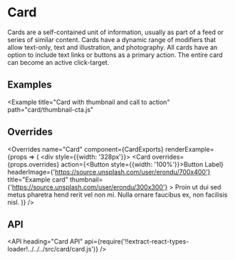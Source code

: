 <!--
Copyright (c) 2018-2019 Uber Technologies, Inc.

This source code is licensed under the MIT license found in the
LICENSE file in the root directory of this source tree.
-->





# Card

Cards are a self-contained unit of information, usually as part of a feed or series of similar
content. Cards have a dynamic range of modifiers that allow text-only, text and illustration,
and photography. All cards have an option to include text links or buttons as a primary action.
The entire card can become an active click-target.

## Examples

<Example title="Card basic usage" path="card/basic.js">
  <CardBasic />
</Example>

<Example title="Card with image and call to action" path="card/image-cta.js">
  <CardWithImageCta />
</Example>

<Example
  title="Card with thumbnail and call to action"
  path="card/thumbnail-cta.js"
>
  <CardWithThumbnailCta />
</Example>

## Overrides

<Overrides
  name="Card"
  component={CardExports}
  renderExample={props => (
    <div style={{width: '328px'}}>
      <Card
        overrides={props.overrides}
        action={<Button style={{width: '100%'}}>Button Label</Button>}
        headerImage={'https://source.unsplash.com/user/erondu/700x400'}
        title="Example card"
        thumbnail={'https://source.unsplash.com/user/erondu/300x300'}
      >
        Proin ut dui sed metus pharetra hend rerit vel non mi. Nulla ornare
        faucibus ex, non facilisis nisl.
      </Card>
    </div>
  )}
/>

## API

<API
  heading="Card API"
  api={require('!!extract-react-types-loader!../../../src/card/card.js')}
/>

<Exports component={CardExports} title="Card exports" path="baseui/card" />
